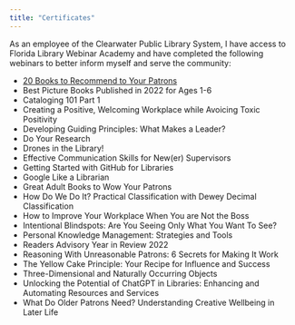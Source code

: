 ```yaml
---
title: "Certificates"
---
```


######## As an employee of the Clearwater Public Library System, I have access to Florida Library Webinar Academy and have completed the following webinars to better inform myself and serve the community:
- [20 Books to Recommend to Your Patrons](20-books-cert.pdf)
- Best Picture Books Published in 2022 for Ages 1-6
- Cataloging 101 Part 1
- Creating a Positive, Welcoming Workplace while Avoicing Toxic Positivity
- Developing Guiding Principles: What Makes a Leader?
- Do Your Research
- Drones in the Library!
- Effective Communication Skills for New(er) Supervisors
- Getting Started with GitHub for Libraries
- Google Like a Librarian
- Great Adult Books to Wow Your Patrons
- How Do We Do It? Practical Classification with Dewey Decimal Classification
- How to Improve Your Workplace When You are Not the Boss
- Intentional Blindspots: Are You Seeing Only What You Want To See?
- Personal Knowledge Management: Strategies and Tools
- Readers Advisory Year in Review 2022
- Reasoning With Unreasonable Patrons: 6 Secrets for Making It Work
- The Yellow Cake Principle: Your Recipe for Influence and Success
- Three-Dimensional and Naturally Occurring Objects
- Unlocking the Potential of ChatGPT in Libraries: Enhancing and Automating Resources and Services
- What Do Older Patrons Need? Understanding Creative Wellbeing in Later Life